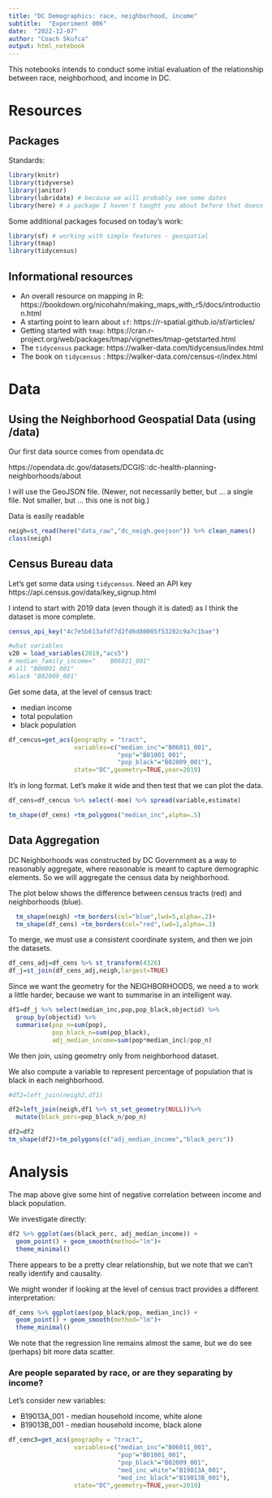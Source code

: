 ```yaml
---
title: "DC Demographics: race, neighborhood, income"
subtitle:  "Experiment 006"
date:  "2022-12-07"
author: "Coach Skufca"
output: html_notebook
---
```


This notebooks intends to conduct some initial evaluation of the relationship between race, neighborhood, and income in DC.

# Resources 

## Packages

Standards:

```r
library(knitr)
library(tidyverse)
library(janitor)
library(lubridate) # because we will probably see some dates
library(here) # a package I haven't taught you about before that doesn't do much, but ....
```

Some additional packages focused on today's work:

```r
library(sf) # working with simple features - geospatial
library(tmap)
library(tidycensus)

```
## Informational resources

* An overall resource on mapping in R: https://bookdown.org/nicohahn/making_maps_with_r5/docs/introduction.html
* A starting point to learn about `sf`:  https://r-spatial.github.io/sf/articles/
* Getting started with `tmap`: https://cran.r-project.org/web/packages/tmap/vignettes/tmap-getstarted.html
* The `tidycensus` package: https://walker-data.com/tidycensus/index.html
* The book on `tidycensus` : https://walker-data.com/census-r/index.html

# Data

## Using the Neighborhood Geospatial Data (using /data)


Our first data source comes from opendata.dc

https://opendata.dc.gov/datasets/DCGIS::dc-health-planning-neighborhoods/about


I will use the GeoJSON file.  (Newer, not necessarily better, but ... a single file.  Not smaller, but ... this one is not big.)  

Data is easily readable 
```r
neigh=st_read(here("data_raw","dc_neigh.geojson")) %>% clean_names()
class(neigh)
```


## Census Bureau data

Let's get some data using `tidycensus`.  Need an API key   https://api.census.gov/data/key_signup.html

I intend to start with 2019 data (even though it is dated) as I think the dataset is more complete.


```r


census_api_key("4c7e5b613afdf7d2fd6d80005f53282c9a7c1bae")

#what variables
v20 = load_variables(2019,"acs5")
# median_family_income="	B06011_001" 
# all "B00001_001"	
#black "B02009_001"
```

Get some data, at the level of census tract: 

* median income
* total population
* black population



```r
df_cencus=get_acs(geography = "tract",
                  variables=c("median_inc"="B06011_001",
                              "pop"="B01001_001",
                              "pop_black"="B02009_001"),
                  state="DC",geometry=TRUE,year=2019) 
```


It's in long format.  Let's make it wide and then test that we can plot the data.
```r
df_cens=df_cencus %>% select(-moe) %>% spread(variable,estimate) 

tm_shape(df_cens) +tm_polygons("median_inc",alpha=.5)
```
## Data Aggregation

DC Neighborhoods was constructed by DC Government as a way to reasonably aggregate,
where reasonable is meant to capture demographic elements.  So we will aggregate the census data by neighborhood.

The plot below shows the difference between census tracts (red) and neighborhoods (blue).

```r

  tm_shape(neigh) +tm_borders(col="blue",lwd=5,alpha=.2)+
  tm_shape(df_cens) +tm_borders(col="red",lwd=1,alpha=.3)
```

To merge, we must use a consistent coordinate system, and then we join the datasets.

```r
df_cens_adj=df_cens %>% st_transform(4326)
df_j=st_join(df_cens_adj,neigh,largest=TRUE)
```

Since we want the geometry for the NEIGHBORHOODS, we need a to work a little harder, because we want to summarise in an intelligent way.

```r
df1=df_j %>% select(median_inc,pop,pop_black,objectid) %>%
  group_by(objectid) %>%
  summarise(pop_n=sum(pop),
            pop_black_n=sum(pop_black), 
            adj_median_income=sum(pop*median_inc)/pop_n) 


```

We then join, using geometry only from neighborhood dataset.

We also compute a variable to represent 
percentage of population that is black in each neighborhood.

```r
#df2=left_join(neigh2,df1)

df2=left_join(neigh,df1 %>% st_set_geometry(NULL))%>% 
  mutate(black_perc=pop_black_n/pop_n)
```




```r
df2=df2 
tm_shape(df2)+tm_polygons(c("adj_median_income","black_perc"))
```

# Analysis

The map above give some hint of negative correlation between income and black population.

We investigate directly:

```r
df2 %>% ggplot(aes(black_perc, adj_median_income)) + 
  geom_point() + geom_smooth(method="lm")+
  theme_minimal()
```

There appears to be a pretty clear relationship, but we note that we can't really identify
and causality.


We might wonder if looking at the level of census tract provides a different interpretation:

```r
df_cens %>% ggplot(aes(pop_black/pop, median_inc)) + 
  geom_point() + geom_smooth(method="lm")+
  theme_minimal()
```

We note that the regression line remains almost the same, but we do see (perhaps) bit more data scatter.   


### Are people separated by race, or are they separating by income?

Let's consider new variables:

* B19013A_001 - median household income, white alone
* B19013B_001 - median household income, black alone

```r
df_cenc3=get_acs(geography = "tract",
                  variables=c("median_inc"="B06011_001",
                              "pop"="B01001_001",
                              "pop_black"="B02009_001",
                              "med_inc_white"="B19013A_001",
                              "med_inc_black"="B19013B_001"),
                  state="DC",geometry=TRUE,year=2019) 
```

```r

```

